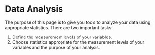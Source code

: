 # Data Analysis {.unnumbered}

The purpose of this page is to give you tools to analyze your data using appropriate statistics. There are two important tasks:

1.  Define the measurement levels of your variables.
2.  Choose statistics appropriate for the measurement levels of your variables and the purpose of your analysis.
